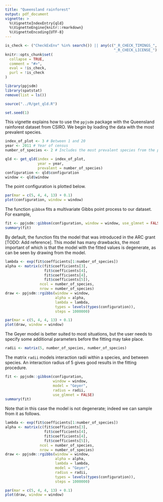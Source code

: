 ```yaml
---
title: "Queensland rainforest"
output: pdf_document
vignette: >
  %\VignetteIndexEntry{qld}
  %\VignetteEngine{knitr::rmarkdown}
  %\VignetteEncoding{UTF-8}
---
```

  
```r
is_check <- ("CheckExEnv" %in% search()) || any(c("_R_CHECK_TIMINGS_",
                                                  "_R_CHECK_LICENSE_") %in% names(Sys.getenv()))
knitr::opts_chunk$set(
  collapse = TRUE,
  comment = "#>",
  eval = !is_check,
  purl = !is_check
)

```

```r
library(ppjsdm)
library(spatstat)
remove(list = ls())

source("../R/get_qld.R")

set.seed(1)
```

This vignette explains how to use the `ppjsdm` package with the Queensland rainforest dataset from CSIRO.
We begin by loading the data with the most prevalent species.

```r
index_of_plot <- 3 # Between 1 and 20
year <- 2011 # Year of census
number_of_species <- 2 # Includes the most prevalent species from the plot

qld <- get_qld(index = index_of_plot,
               year = year, 
               prevalent = number_of_species)
configuration <- qld$configuration
window <- qld$window
```

The point configuration is plotted below.

```r
par(mar = c(5, 4, 4, 13) + 0.1)
plot(configuration, window = window)
```

The function `gibbsm` fits a multivariate Gibbs point process to our dataset.
For example,

```r
fit <- ppjsdm::gibbsm(configuration, window = window, use_glmnet = FALSE)
summary(fit)
```

By default, the function fits the model that was introduced in the ARC grant [TODO: Add reference].
This model has many drawbacks, the most important of which is that the model with the fitted values is degenerate, as can be seen by drawing from the model.

```r
lambda <- exp(fit$coefficients[1:number_of_species])
alpha <- matrix(c(fit$coefficients[3], 
                  fit$coefficients[4], 
                  fit$coefficients[4], 
                  fit$coefficients[5]), 
                ncol = number_of_species, 
                nrow = number_of_species)
draw <- ppjsdm::rgibbs(window = window, 
                       alpha = alpha, 
                       lambda = lambda, 
                       types = levels(types(configuration)),
                       steps = 1000000)
```

```r
par(mar = c(5, 4, 4, 13) + 0.1)
plot(draw, window = window)
```

The Geyer model is better suited to most situations, but the user needs to specify some additional parameters before the fitting may take place.

```r
radii <- matrix(5, number_of_species, number_of_species)
```

The matrix `radii` models interaction radii within a species, and between species.
An interaction radius of $5$ gives good results in the fitting procedure.

```r
fit <- ppjsdm::gibbsm(configuration, 
                      window = window, 
                      model = "Geyer", 
                      radius = radii,
                      use_glmnet = FALSE)
summary(fit)
```

Note that in this case the model is not degenerate; indeed we can sample from it as follows.

```r
lambda <- exp(fit$coefficients[1:number_of_species])
alpha <- matrix(c(fit$coefficients[3], 
                  fit$coefficients[4], 
                  fit$coefficients[4], 
                  fit$coefficients[5]), 
                ncol = number_of_species, 
                nrow = number_of_species)
draw <- ppjsdm::rgibbs(window = window,
                       alpha = alpha, 
                       lambda = lambda,
                       model = "Geyer", 
                       radius = radii,
                       types = levels(types(configuration)),
                       steps = 1000000)
```

```r
par(mar = c(5, 4, 4, 13) + 0.1)
plot(draw, window = window)
```
